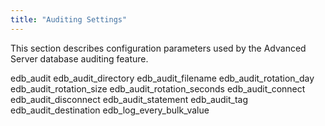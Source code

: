 ```yaml
---
title: "Auditing Settings"
---
```


<div id="auditing_settings" class="registered_link"></div>




This section describes configuration parameters used by the Advanced Server database auditing feature.

<div class="toctree" maxdepth="3">

edb\_audit edb\_audit\_directory edb\_audit\_filename edb\_audit\_rotation\_day edb\_audit\_rotation\_size edb\_audit\_rotation\_seconds edb\_audit\_connect edb\_audit\_disconnect edb\_audit\_statement edb\_audit\_tag edb\_audit\_destination edb\_log\_every\_bulk\_value

</div>
